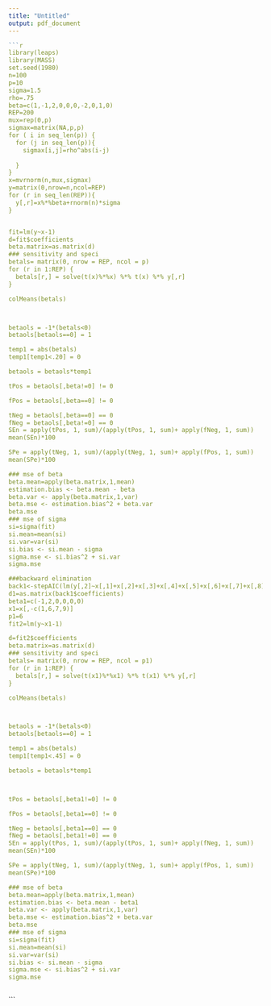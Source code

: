 ---
title: "Untitled"
output: pdf_document
---

```{r}

```{r}


library(leaps)
library(MASS)
set.seed(1980)
n=100
p=10
sigma=1.5
rho=.75
beta=c(1,-1,2,0,0,0,-2,0,1,0)
REP=200
mux=rep(0,p)
sigmax=matrix(NA,p,p)
for ( i in seq_len(p)) {
  for (j in seq_len(p)){
    sigmax[i,j]=rho^abs(i-j)
    
  }
}
x=mvrnorm(n,mux,sigmax)
y=matrix(0,nrow=n,ncol=REP)
for (r in seq_len(REP)){
  y[,r]=x%*%beta+rnorm(n)*sigma
}


fit=lm(y~x-1)
d=fit$coefficients
beta.matrix=as.matrix(d)
### sensitivity and speci
betals= matrix(0, nrow = REP, ncol = p)
for (r in 1:REP) {
  betals[r,] = solve(t(x)%*%x) %*% t(x) %*% y[,r]
} 

colMeans(betals)



betaols = -1*(betals<0)
betaols[betaols==0] = 1

temp1 = abs(betals)
temp1[temp1<.20] = 0 

betaols = betaols*temp1

tPos = betaols[,beta!=0] != 0 

fPos = betaols[,beta==0] != 0 

tNeg = betaols[,beta==0] == 0 
fNeg = betaols[,beta!=0] == 0
SEn = apply(tPos, 1, sum)/(apply(tPos, 1, sum)+ apply(fNeg, 1, sum))
mean(SEn)*100

SPe = apply(tNeg, 1, sum)/(apply(tNeg, 1, sum)+ apply(fPos, 1, sum))
mean(SPe)*100

### mse of beta
beta.mean=apply(beta.matrix,1,mean)
estimation.bias <- beta.mean - beta
beta.var <- apply(beta.matrix,1,var)
beta.mse <- estimation.bias^2 + beta.var
beta.mse
### mse of sigma
si=sigma(fit)
si.mean=mean(si)
si.var=var(si)
si.bias <- si.mean - sigma
sigma.mse <- si.bias^2 + si.var
sigma.mse

###backward elimination
back1<-stepAIC(lm(y[,2]~x[,1]+x[,2]+x[,3]+x[,4]+x[,5]+x[,6]+x[,7]+x[,8]+x[,9]+x[,10]-1),y[,2]~1, direction ="backward")
d1=as.matrix(back1$coefficients)
beta1=c(-1,2,0,0,0,0)
x1=x[,-c(1,6,7,9)]
p1=6
fit2=lm(y~x1-1)

d=fit2$coefficients
beta.matrix=as.matrix(d)
### sensitivity and speci
betals= matrix(0, nrow = REP, ncol = p1)
for (r in 1:REP) {
  betals[r,] = solve(t(x1)%*%x1) %*% t(x1) %*% y[,r]
} 

colMeans(betals)



betaols = -1*(betals<0)
betaols[betaols==0] = 1

temp1 = abs(betals)
temp1[temp1<.45] = 0 

betaols = betaols*temp1



tPos = betaols[,beta1!=0] != 0 

fPos = betaols[,beta1==0] != 0 

tNeg = betaols[,beta1==0] == 0 
fNeg = betaols[,beta1!=0] == 0
SEn = apply(tPos, 1, sum)/(apply(tPos, 1, sum)+ apply(fNeg, 1, sum))
mean(SEn)*100

SPe = apply(tNeg, 1, sum)/(apply(tNeg, 1, sum)+ apply(fPos, 1, sum))
mean(SPe)*100

### mse of beta
beta.mean=apply(beta.matrix,1,mean)
estimation.bias <- beta.mean - beta1
beta.var <- apply(beta.matrix,1,var)
beta.mse <- estimation.bias^2 + beta.var
beta.mse
### mse of sigma
si=sigma(fit)
si.mean=mean(si)
si.var=var(si)
si.bias <- si.mean - sigma
sigma.mse <- si.bias^2 + si.var
sigma.mse



```

```


